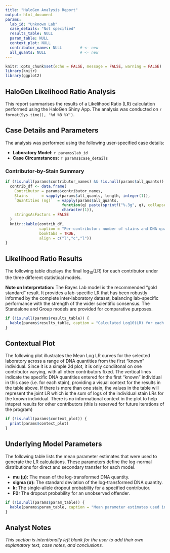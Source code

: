 ```yaml
---
title: "HaloGen Analysis Report"
output: html_document
params:
  lab_id: "Unknown Lab"
  case_details: "Not specified"
  results_table: NULL
  param_table: NULL
  context_plot: NULL
  contributor_names: NULL        # <- new
  all_quants: NULL               # <- new
---
```


```r
knitr::opts_chunk$set(echo = FALSE, message = FALSE, warning = FALSE)
library(knitr)
library(ggplot2)
```

## HaloGen Likelihood Ratio Analysis

This report summarises the results of a Likelihood Ratio (LR) calculation performed using the HaloGen Shiny App. The analysis was conducted on `r format(Sys.time(), '%d %B %Y')`.

## Case Details and Parameters

The analysis was performed using the following user-specified case details:

- **Laboratory Model:** `r params$lab_id`  
- **Case Circumstances:** `r params$case_details`

### Contributor‑by‑Stain Summary

```r
if (!is.null(params$contributor_names) && !is.null(params$all_quants)) {
  contrib_df <- data.frame(
    Contributor = params$contributor_names,
    Stains      = vapply(params$all_quants, length, integer(1)),
    `Quantities (ng)`  = vapply(params$all_quants,
                         function(q) paste(sprintf("%.3g", q), collapse = ", "),
                         character(1)),
    stringsAsFactors = FALSE
  )
  knitr::kable(contrib_df,
               caption = "Per‑contributor: number of stains and DNA quantities per stain",
               booktabs = TRUE,
               align = c("l","c","l"))
}

```
## Likelihood Ratio Results

The following table displays the final $\log_{10}(\text{LR})$ for each contributor under the three different statistical models.

**Note on Interpretation:** The Bayes Lab model is the recommended "gold standard" result. It provides a lab-specific LR that has been robustly informed by the complete inter-laboratory dataset, balancing lab-specific performance with the strength of the wider scientific consensus. The Standalone and Group models are provided for comparative purposes.

```r
if (!is.null(params$results_table)) {
  kable(params$results_table, caption = "Calculated Log10(LR) for each contributor and model.", booktabs = TRUE, digits = 2)
}
```

## Contextual Plot

The following plot illustrates the Mean Log LR curves for the selected laboratory across a range of DNA quantities from the first "known" individual. Since it is a simple 2d plot, it is only condiitonal on one contributor varying, with all other contributors fixed.  The vertical lines indicate the specific DNA quantities entered for the first "known" individual in this case (i.e. for each stain), providing a visual context for the results in the table above. If there is more than one stain, the values in the table will represent the joint LR which is the sum of logs of the individual stain LRs for the known individual. There is no informational context in the plot to help intepret results for other contributors (this is reserved for future iterations of the program)

```r
if (!is.null(params$context_plot)) {
  print(params$context_plot)
}
```

## Underlying Model Parameters

The following table lists the mean parameter estimates that were used to generate the LR calculations. These parameters define the log-normal distributions for direct and secondary transfer for each model.

- **mu (μ):** The mean of the log-transformed DNA quantity.
- **sigma (σ):** The standard deviation of the log-transformed DNA quantity.
- **k:** The single-allele dropout probability for a specified contributor.
- **F0:** The dropout probability for an unobserved offender.

```r
if (!is.null(params$param_table)) {
  kable(params$param_table, caption = "Mean parameter estimates used in the LR calculation.", booktabs = TRUE, digits = 4)
}
```

## Analyst Notes

*This section is intentionally left blank for the user to add their own explanatory text, case notes, and conclusions.*

